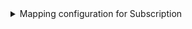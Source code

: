 <details>

<summary>Mapping configuration for Subscription</summary>

```yaml showLineNumbers
createMissingRelatedEntities: true
deleteDependentEntities: true
resources:
  - kind: subscription
    selector:
      query: "true"
    port:
      entity:
        mappings:
          identifier: .Id
          title: .Name
          blueprint: '"octopusSubscription"'
          properties:
            name: .Name
            type: .Type
            isDisabled: .IsDisabled
            emailFrequencyPeriod: .EventNotificationSubscription.EmailFrequencyPeriod
            emailPriority: .EventNotificationSubscription.EmailPriority
            webhookURI: .EventNotificationSubscription.WebhookURI
            webhookTimeout: .EventNotificationSubscription.WebhookTimeout
            lastModifiedBy: .LastModifiedBy
            lastModifiedOn: .LastModifiedOn
```

</details>
